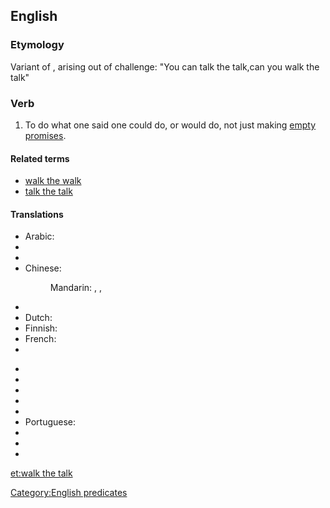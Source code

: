 ==English==

===Etymology===
Variant of {{term|walk the walk}}, arising out of challenge: "You can talk the talk,can you walk the talk"

===Verb===
{{head|en|verb|head=to [[walk]] the [[talk]]}}

# {{context|idiomatic|US}} To do what one said one could do, or would do, not just making [[empty promises]].

====Related terms====
* [[walk the walk]]
* [[talk the talk]]

====Translations====
{{trans-top|to act in accordance with one's words}}
* Arabic: {{t-|ar|التزم بوعودك|sc=Arab}}
* {{trreq|hy}}
* {{trreq|ca}}
* Chinese:
*: Mandarin: {{t|cmn|言出必行|sc=Hani}}, {{t|cmn|说到做到|sc=Hani}}, {{t|cmn|言行一致|sc=Hani}}
* {{trreq|cs}}
* Dutch: {{t-|nl|de daad bij het woord voegen}}
* Finnish: {{t-|fi|pitää puheensa}}
* French: {{t+|fr|faut que les bottines suivent les babines}}
* {{trreq|de}}
{{trans-mid}}
* {{trreq|hi}}
* {{trreq|it}}
* {{trreq|ja}}
* {{trreq|ko}}
* {{trreq|pl}}
* Portuguese: {{t+|pt|prometer}} {{t+|pt|e}} {{t+|pt|cumprir}}
* {{trreq|ru}}
* {{trreq|es}}
* {{trreq|vi}}
{{trans-bottom}}

[[Category:English predicates]]

[[et:walk the talk]]